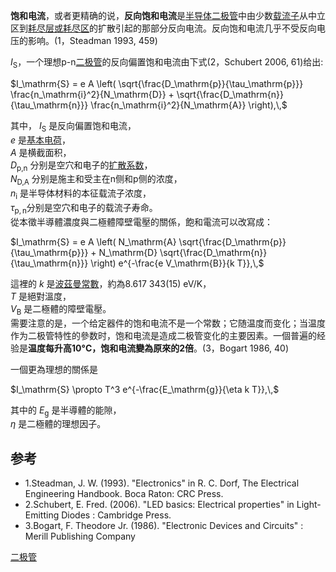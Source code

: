 '''饱和电流'''，或者更精确的说，'''反向饱和电流'''是[[半导体|半导体]][[二极管|二极管]]中由少数[[载流子|载流子]]从中立区到[[耗尽层|耗尽层或耗尽区]]的扩散引起的那部分反向电流。反向饱和电流几乎不受反向电压的影响。(1，Steadman 1993, 459)

''I''<sub>S</sub>，一个理想p-n[[二极管|二极管]]的反向偏置饱和电流由下式(2，Schubert 2006, 61)给出:

<math>I_\mathrm{S} = e A \left( \sqrt{\frac{D_\mathrm{p}}{\tau_\mathrm{p}}} \frac{n_\mathrm{i}^2}{N_\mathrm{D}} + \sqrt{\frac{D_\mathrm{n}}{\tau_\mathrm{n}}} \frac{n_\mathrm{i}^2}{N_\mathrm{A}} \right),\,</math>

其中，
''I''<sub>S</sub> 是反向偏置饱和电流，<br />
''e'' 是[[基本电荷|基本电荷]]，<br />
''A'' 是横截面积，<br />
''D''<sub>p,n</sub> 分别是空穴和电子的[[扩散系数|扩散系数]]，<br />
''N''<sub>D,A</sub> 分别是施主和受主在n侧和p侧的浓度，<br />
''n''<sub>i</sub> 是半导体材料的本征载流子浓度，<br />
<math>\tau_\mathrm{p,n}</math>分别是空穴和电子的载流子寿命。<br />

從本徵半導體濃度與二極體障壁電壓的關係，飽和電流可以改寫成：

<math>I_\mathrm{S} = e A \left( N_\mathrm{A} \sqrt{\frac{D_\mathrm{p}}{\tau_\mathrm{p}}} + N_\mathrm{D} \sqrt{\frac{D_\mathrm{n}}{\tau_\mathrm{n}}}  \right) e^{-\frac{e V_\mathrm{B}}{k T}},\,</math>

這裡的
''k'' 是[[波茲曼常數|波茲曼常數]]，約為8.617 343(15){{e|−5}} eV/K，<br />
''T'' 是絕對溫度，<br />
''V''<sub>B</sub> 是二極體的障壁電壓。<br />

需要注意的是，一个给定器件的饱和电流不是一个常数；它随温度而变化；当温度作为二极管特性的參数时，饱和电流是造成二极管变化的主要因素。一個普遍的经验是'''温度每升高10°C，饱和电流變為原來的2倍'''。(3，Bogart 1986, 40)

一個更為理想的關係是

<math>I_\mathrm{S} \propto T^3 e^{-\frac{E_\mathrm{g}}{\eta k T}},\,</math>

其中的
''E''<sub>g</sub> 是半導體的能隙，<br />
<math>\eta</math> 是二極體的理想因子。<br />

==参考==
* 1.Steadman, J. W. (1993). "Electronics" in R. C. Dorf, The Electrical Engineering Handbook. Boca Raton: CRC Press.
* 2.Schubert, E. Fred. (2006). "LED basics: Electrical properties" in Light-Emitting Diodes : Cambridge Press.
* 3.Bogart, F. Theodore Jr. (1986). "Electronic Devices and Circuits" : Merill Publishing Company

{{DEFAULTSORT:Saturation Current}}

[[Category:二极管|二极管]]